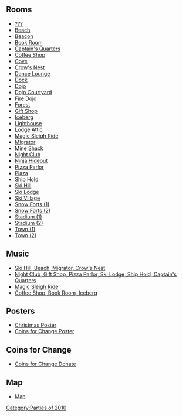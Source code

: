 

==Rooms==
*[[Media:HolidayParty2010Party99.swf|???]]
*[[Media:HolidayParty2010Beach.swf|Beach]]
*[[Media:HolidayParty2010Beacon.swf|Beacon]]
*[[Media:HolidayParty2010Book.swf|Book Room]]
*[[Media:HolidayParty2010ShipQuarters.swf|Captain's Quarters]]
*[[Media:HolidayParty2010Coffee.swf|Coffee Shop]]
*[[Media:HolidayParty2010Cove.swf|Cove]]
*[[Media:HolidayParty2010ShipNest.swf|Crow's Nest]]
*[[Media:HolidayParty2010Lounge.swf|Dance Lounge]]
*[[Media:HolidayParty2010Dock.swf|Dock]]
*[[Media:HolidayParty2010Dojo.swf|Dojo]]
*[[Media:HolidayParty2010DojoExt.swf|Dojo Courtyard]]
*[[Media:HolidayParty2010DojoFire.swf|Fire Dojo]]
*[[Media:HolidayParty2010Forest.swf|Forest]]
*[[Media:HolidayParty2010Shop.swf|Gift Shop]]
*[[Media:HolidayParty2010Berg.swf|Iceberg]]
*[[Media:HolidayParty2010Light.swf|Lighthouse]]
*[[Media:HolidayParty2010Attic.swf|Lodge Attic]]
*[[Media:HolidayParty2010Party.swf|Magic Sleigh Ride]]
*[[Media:HolidayParty2010Ship.swf|Migrator]]
*[[Media:HolidayParty2010Shack.swf|Mine Shack]]
*[[Media:HolidayParty2010Dance.swf|Night Club]]
*[[Media:HolidayParty2010DojoHide.swf|Ninja Hideout]]
*[[Media:HolidayParty2010Pizza.swf|Pizza Parlor]]
*[[Media:HolidayParty2010Plaza.swf|Plaza]]
*[[Media:HolidayParty2010ShipHold.swf|Ship Hold]]
*[[Media:HolidayParty2010Mtn.swf|Ski Hill]]
*[[Media:HolidayParty2010Lodge.swf|Ski Lodge]]
*[[Media:HolidayParty2010Village.swf|Ski Village]]
*[[Media:HolidayParty2010Forts(1).swf|Snow Forts (1)]]
*[[Media:HolidayParty2010Forts(2).swf|Snow Forts (2)]]
*[[Media:HolidayParty2010Rink(1).swf|Stadium (1)]]
*[[Media:HolidayParty2010Rink(2).swf|Stadium (2)]]
*[[Media:RoomsTown-HolidayParty2010.swf|Town (1)]]
*[[Media:RoomsTown-HolidayParty2010_2.swf|Town (2)]]

==Music==
*[[Media:Music254.swf|Ski Hill, Beach, Migrator, Crow's Nest]]
*[[Media:Music255.swf|Night Club, Gift Shop, Pizza Parlor, Ski Lodge, Ship Hold, Captain's Quarters]]
*[[Media:Music281.swf|Magic Sleigh Ride]]
*[[Media:Music227.swf|Coffee Shop, Book Room, Iceberg]]

==Posters==
*[[Media:HolidayParty2010ChristmasPoster.swf|Christmas Poster]]
*[[Media:2010coinsforchangeposter.swf|Coins for Change Poster]]
==Coins for Change==
*[[Media:2010coinsforchangedonate.swf|Coins for Change Donate]]

==Map==
*[[Media:HolidayParty2010Map.swf|Map]]
{{Parties}}

[[Category:Parties of 2010]]